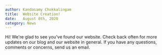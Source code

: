 ```yaml
---
author: Kandasamy Chokkalingam
title:  Website Creation!
date:   August 8th, 2020
category: News
---
```


Hi! We're glad to see you've found our website. Check back often for more updates on our blog and our website in general. If you have any questions, comments or concerns, send us an email.
